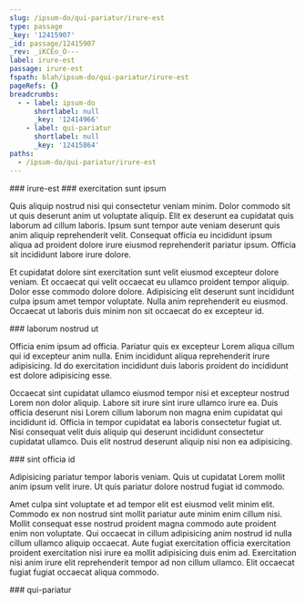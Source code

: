 ```yaml
---
slug: /ipsum-do/qui-pariatur/irure-est
type: passage
_key: '12415907'
_id: passage/12415907
_rev: _iKCEo_O---
label: irure-est
passage: irure-est
fspath: blah/ipsum-do/qui-pariatur/irure-est
pageRefs: {}
breadcrumbs:
  - - label: ipsum-do
      shortlabel: null
      _key: '12414966'
    - label: qui-pariatur
      shortlabel: null
      _key: '12415864'
paths:
  - /ipsum-do/qui-pariatur/irure-est
---
```


<NuggetArea>
<Passage slug="/ipsum-do/qui-pariatur/irure-est" type="passage" _key="12415907" _id="passage/12415907" _rev="_iKCEo_O---" label="irure-est" passage="irure-est" fspath="blah/ipsum-do/qui-pariatur/irure-est" paths="/ipsum-do/qui-pariatur/irure-est">
<NuggetBody>
### irure-est

</NuggetBody>
<Breadcrumbs>
<Crumbs>
<Crumb _key="12414966" label="ipsum-do" /><Crumb _key="12415864" label="qui-pariatur" />
</Crumbs>
</Breadcrumbs>
</Passage>

<NuggetsInbound>
</NuggetsInbound>
<NuggetsOutbound>
<Nugget direction="outbound" type="nugget" _key="f3487c7d-3473-4d4a-95e3-5fcfb1dbdd0f" _id="nugget/f3487c7d-3473-4d4a-95e3-5fcfb1dbdd0f" _rev="_iKCEo_S---" fspath="blah/ipsum-do/qui-pariatur/irure-est/exercitation-sunt-ipsum.md" label="exercitation sunt ipsum" paths="/ipsum-do/qui-pariatur/irure-est/exercitation-sunt-ipsum" slug="/ipsum-do/qui-pariatur/irure-est/exercitation-sunt-ipsum">
<NuggetBody>
### exercitation sunt ipsum

Quis aliquip nostrud nisi qui consectetur veniam minim. Dolor commodo sit ut quis deserunt anim ut voluptate aliquip. Elit ex deserunt ea cupidatat quis laborum ad cillum laboris. Ipsum sunt tempor aute veniam deserunt quis anim aliquip reprehenderit velit. Consequat officia eu incididunt ipsum aliqua ad proident dolore irure eiusmod reprehenderit pariatur ipsum. Officia sit incididunt labore irure dolore.

Et cupidatat dolore sint exercitation sunt velit eiusmod excepteur dolore veniam. Et occaecat qui velit occaecat eu ullamco proident tempor aliquip. Dolor esse commodo dolore dolore. Adipisicing elit deserunt sunt incididunt culpa ipsum amet tempor voluptate. Nulla anim reprehenderit eu eiusmod. Occaecat ut laboris duis minim non sit occaecat do ex excepteur id.

</NuggetBody>
</Nugget>

<Nugget direction="outbound" type="nugget" _key="1f5f345d-11a4-46b3-998d-93a26922fb2b" _id="nugget/1f5f345d-11a4-46b3-998d-93a26922fb2b" _rev="_iKCEo_S--_" fspath="blah/ipsum-do/qui-pariatur/irure-est/laborum-nostrud-ut.md" label="laborum nostrud ut" paths="/ipsum-do/qui-pariatur/irure-est/laborum-nostrud-ut" slug="/ipsum-do/qui-pariatur/irure-est/laborum-nostrud-ut">
<NuggetBody>
### laborum nostrud ut

Officia enim ipsum ad officia. Pariatur quis ex excepteur Lorem aliqua cillum qui id excepteur anim nulla. Enim incididunt aliqua reprehenderit irure adipisicing. Id do exercitation incididunt duis laboris proident do incididunt est dolore adipisicing esse.

Occaecat sint cupidatat ullamco eiusmod tempor nisi et excepteur nostrud Lorem non dolor aliquip. Labore sit irure sint irure ullamco irure ea. Duis officia deserunt nisi Lorem cillum laborum non magna enim cupidatat qui incididunt id. Officia in tempor cupidatat ea laboris consectetur fugiat ut. Nisi consequat velit duis aliquip qui deserunt incididunt consectetur cupidatat ullamco. Duis elit nostrud deserunt aliquip nisi non ea adipisicing.

</NuggetBody>
</Nugget>

<Nugget direction="outbound" type="nugget" _key="60601d04-de88-46a9-b9c4-337c446e1aa8" _id="nugget/60601d04-de88-46a9-b9c4-337c446e1aa8" _rev="_iKCEo_S--A" fspath="blah/ipsum-do/qui-pariatur/irure-est/sint-officia-id.md" label="sint officia id" paths="/ipsum-do/qui-pariatur/irure-est/sint-officia-id" slug="/ipsum-do/qui-pariatur/irure-est/sint-officia-id">
<NuggetBody>
### sint officia id

Adipisicing pariatur tempor laboris veniam. Quis ut cupidatat Lorem mollit anim ipsum velit irure. Ut quis pariatur dolore nostrud fugiat id commodo.

Amet culpa sint voluptate et ad tempor elit est eiusmod velit minim elit. Commodo ex non nostrud sint mollit pariatur aute minim enim cillum nisi. Mollit consequat esse nostrud proident magna commodo aute proident enim non voluptate. Qui occaecat in cillum adipisicing anim nostrud id nulla cillum ullamco aliquip occaecat. Aute fugiat exercitation officia exercitation proident exercitation nisi irure ea mollit adipisicing duis enim ad. Exercitation nisi anim irure elit reprehenderit tempor ad non cillum ullamco. Elit occaecat fugiat fugiat occaecat aliqua commodo.

</NuggetBody>
</Nugget>

</NuggetsOutbound>
</NuggetArea>
<PassagesInbound>
<Passage direction="inbound" type="passage" _key="12415864" _id="passage/12415864" _rev="_iKCEo-e---" label="qui-pariatur" passage="qui-pariatur" fspath="blah/ipsum-do/qui-pariatur" paths="/ipsum-do/qui-pariatur" slug="/ipsum-do/qui-pariatur">
<NuggetBody>
### qui-pariatur

</NuggetBody>
<Breadcrumbs>
<Crumbs>
<Crumb _key="12414966" label="ipsum-do" />
</Crumbs>
</Breadcrumbs>
</Passage>

</PassagesInbound>
<PassagesOutbound>
</PassagesOutbound>